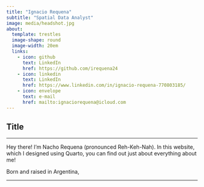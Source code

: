```yaml
---
title: "Ignacio Requena"
subtitle: "Spatial Data Analyst"
image: media/headshot.jpg
about:
  template: trestles
  image-shape: round
  image-width: 20em
  links:
    - icon: github
      text: LinkedIn
      href: https://github.com/irequena24
    - icon: linkedin
      text: LinkedIn
      href: https://www.linkedin.com/in/ignacio-requena-770803185/
    - icon: envelope
      text: e-mail
      href: mailto:ignaciorequena@icloud.com
---
```


## Title 

<hr class="custom-line">

Hey there! I'm Nacho Requena (pronounced Reh-Keh-Nah). In this website, which I designed using Quarto, you can find out just about everything about me!

Born and raised in Argentina,

<hr class="custom-line">
